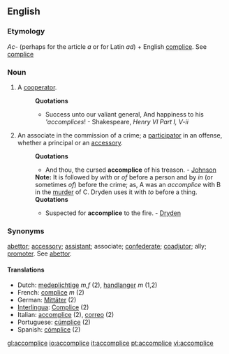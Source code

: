 ==English==

===Etymology===
''Ac-'' (perhaps for the article ''a'' or for Latin ''ad'') + English [[complice]]. See [[complice]]

===Noun===
{{en-noun}}

# {{rare}} A [[cooperator]].
#:'''Quotations'''
#:*Success unto our valiant general, And happiness to his '''accomplices''! - Shakespeare, ''Henry VI Part I, V-ii''
# {{law}} An associate in the commission of a crime; a [[participator]] in an offense, whether a principal or an [[accessory]].
#:'''Quotations'''
#:*And thou, the cursed '''accomplice''' of his treason. - [[Johnson]]
#:'''Note:''' It is followed by ''with'' or ''of'' before a person and by ''in'' (or sometimes ''of'') before the crime; as, A was an ''accomplice'' with B in the [[murder]] of C. Dryden uses it with ''to'' before a thing.
#:'''Quotations'''
#:*Suspected for '''accomplice''' to the fire. - [[Dryden]]

===Synonyms===
[[abettor]]; [[accessory]]; [[assistant]]; associate; [[confederate]]; [[coadjutor]]; ally; [[promoter]]. See [[abettor]].

====Translations====
*Dutch: [[medeplichtige]] ''m,f'' (2), [[handlanger]] ''m'' (1,2)
*French: [[complice]] ''m'' (2)
*German: [[Mittäter]] (2)
*[[Interlingua]]: [[Complice]] (2)
*Italian: [[accomplice]] (2), [[correo]] {{m}} (2)
*Portuguese: [[cúmplice]] (2)
*Spanish: [[cómplice]] (2)

[[gl:accomplice]]
[[io:accomplice]]
[[it:accomplice]]
[[pt:accomplice]]
[[vi:accomplice]]